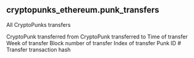 ## cryptopunks_ethereum.punk_transfers 
All CryptoPunks transfers


<ParamField path="from">
CryptoPunk transferred from
</ParamField>
<ParamField path="to">
CryptoPunk transferred to
</ParamField>
<ParamField path="evt_block_time">
Time of transfer
</ParamField>
<ParamField path="evt_block_time_week">
Week of transfer
</ParamField>
<ParamField path="evt_block_number">
Block number of transfer
</ParamField>
<ParamField path="evt_index">
Index of transfer
</ParamField>
<ParamField path="punk_id">
Punk ID #
</ParamField>
<ParamField path="evt_tx_hash">
Transfer transaction hash
</ParamField>
